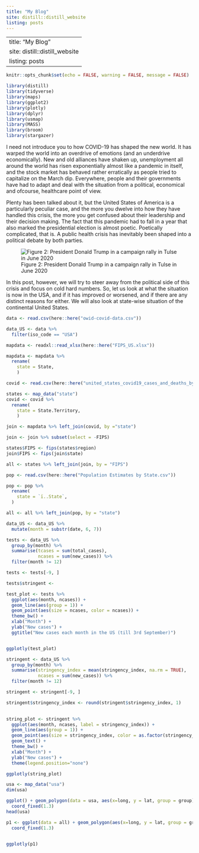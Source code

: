 ```yaml
---
title: "My Blog"
site: distill::distill_website
listing: posts
---
```


---
title: "My Blog"
site: distill::distill_website
listing: posts
---


```r
knitr::opts_chunk$set(echo = FALSE, warning = FALSE, message = FALSE)

library(distill)
library(tidyverse)
library(maps)
library(ggplot2)
library(plotly)
library(dplyr)
library(usmap)
library(MASS)
library(broom)
library(stargazer)
```

I need not introduce you to how COVID-19 has shaped the new world. It has warped the world into an overdrive of emotions (and an underdrive economically). New and old alliances have shaken up, unemployment all around the world has risen exponentially almost like a pandemic in itself, and the stock market has behaved rather erratically as people tried to capitalize on the March dip. Everywhere, people and their governments have had to adapt and deal with the situation from a political, economical and ofcourse, healthcare point of view.


Plenty has been talked about it, but the United States of America is a particularly peculiar case, and the more you dwelve into how they have handled this crisis, the more you get confused about their leadership and their decision making. The fact that this pandemic had to fall in a year that also marked the presidential election is almost poetic. Poetically complicated, that is. A public health crisis has inevitably been shaped into a political debate by both parties.

![Figure 2: President Donald Trump in a campaign rally in Tulse in June 2020](figure_trump_rally.jpg)

In this post, however, we will try to steer away from the political side of this crisis and focus on cold hard numbers. So, let us look at what the situation is now in the USA, and if it has improved or worsened, and if there are any distinct reasons for either. We will also look at state-wise situation of the continental United States.


```r
data <- read.csv(here::here("owid-covid-data.csv"))

data_US <- data %>% 
  filter(iso_code == "USA")

mapdata <- readxl::read_xlsx(here::here("FIPS_US.xlsx"))

mapdata <- mapdata %>% 
  rename(
    state = State,
    )

covid <- read.csv(here::here("united_states_covid19_cases_and_deaths_by_state.csv"))

states <- map_data("state")
covid <- covid %>% 
  rename(
    state = State.Territory,
    )

join <- mapdata %>% left_join(covid, by ="state")

join <- join %>% subset(select = -FIPS)

states$FIPS <- fips(states$region)
join$FIPS <- fips(join$state)

all <- states %>% left_join(join, by = "FIPS")

pop <- read.csv(here::here("Population Estimates by State.csv"))

pop <- pop %>% 
  rename(
    state = `ï..State`, 
  )

all <- all %>% left_join(pop, by = "state")
```



```r
data_US <- data_US %>% 
  mutate(month = substr(date, 6, 7))

tests <- data_US %>%
  group_by(month) %>% 
  summarise(tcases = sum(total_cases),
            ncases = sum(new_cases)) %>% 
  filter(month != 12)

tests <- tests[-9, ]

tests$stringent <- 

test_plot <- tests %>% 
  ggplot(aes(month, ncases)) +
  geom_line(aes(group = 1)) +
  geom_point(aes(size = ncases, color = ncases)) +
  theme_bw() +
  xlab("Month") +
  ylab("New cases") +
  ggtitle("New cases each month in the US (till 3rd September)")


ggplotly(test_plot)
```


```r

stringent <- data_US %>%
  group_by(month) %>% 
  summarise(stringency_index = mean(stringency_index, na.rm = TRUE),
            ncases = sum(new_cases)) %>% 
  filter(month != 12)

stringent <- stringent[-9, ]

stringent$stringency_index <- round(stringent$stringency_index, 1)

  
string_plot <- stringent %>% 
  ggplot(aes(month, ncases, label = stringency_index)) +
  geom_line(aes(group = 1)) +
  geom_point(aes(size = stringency_index, color = as.factor(stringency_index))) +
  geom_text() +
  theme_bw() +
  xlab("Month") +
  ylab("New cases") +
  theme(legend.position="none")

ggplotly(string_plot)
```

```r


usa <- map_data("usa")
dim(usa)

ggplot() + geom_polygon(data = usa, aes(x=long, y = lat, group = group)) + 
  coord_fixed(1.3)
head(usa)
```

```r

p1 <- ggplot(data = all) + geom_polygon(aes(x=long, y = lat, group = group.x, fill = Case.Rate.per.100000, label = state)) + geom_text(aes(longitude, latitude, label = toupper(substr(state, 1, 2)), size = 0.00000001), hjust = 0, vjust = 0) +
  coord_fixed(1.3)
  

ggplotly(p1)
```
